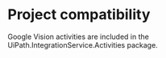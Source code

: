 ﻿# Project compatibility

Google Vision activities are included in the
                UiPath.IntegrationService.Activities package.




|  |
| ---
